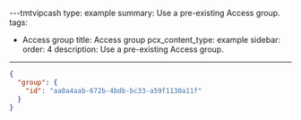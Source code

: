 ---tmtvipcash
type: example
summary: Use a pre-existing Access group.
tags:
  - Access group
title: Access group
pcx_content_type: example
sidebar:
  order: 4
description: Use a pre-existing Access group.

---

```json
{
  "group": {
    "id": "aa0a4aab-672b-4bdb-bc33-a59f1130a11f"
  }
}
```
